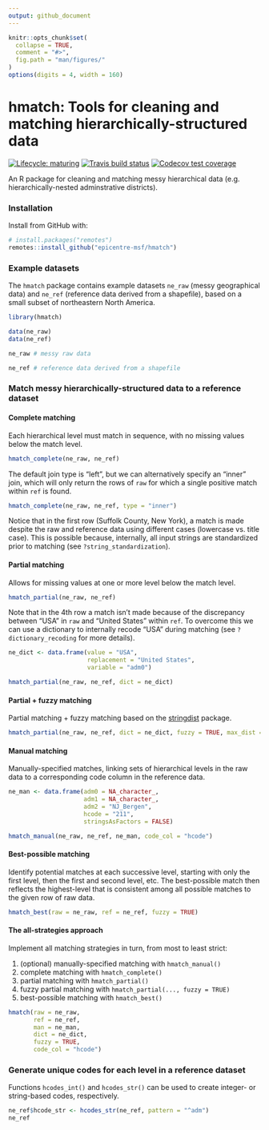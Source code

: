 ```yaml
---
output: github_document
---
```


<!-- README.md is generated from README.Rmd. Please edit that file -->

```r
knitr::opts_chunk$set(
  collapse = TRUE,
  comment = "#>",
  fig.path = "man/figures/"
)
options(digits = 4, width = 160)
```

# hmatch: Tools for cleaning and matching hierarchically-structured data
<!-- badges: start -->
[![Lifecycle: maturing](https://img.shields.io/badge/lifecycle-maturing-blue.svg)](https://www.tidyverse.org/lifecycle/#maturing)
[![Travis build status](https://travis-ci.org/epicentre-msf/hmatch.svg?branch=master)](https://travis-ci.org/epicentre-msf/hmatch)
[![Codecov test coverage](https://codecov.io/gh/epicentre-msf/hmatch/branch/master/graph/badge.svg)](https://codecov.io/gh/epicentre-msf/hmatch?branch=master)
<!-- badges: end -->

An R package for cleaning and matching messy hierarchical data (e.g.
hierarchically-nested adminstrative districts).


### Installation

Install from GitHub with:

```r
# install.packages("remotes")
remotes::install_github("epicentre-msf/hmatch")
```

### Example datasets

The `hmatch` package contains example datasets `ne_raw` (messy geographical
data) and `ne_ref` (reference data derived from a shapefile), based on a small
subset of northeastern North America.

```r
library(hmatch)

data(ne_raw)
data(ne_ref)

ne_raw # messy raw data

ne_ref # reference data derived from a shapefile
```

### Match messy hierarchically-structured data to a reference dataset

#### Complete matching

Each hierarchical level must match in sequence, with no missing values below the
match level.

```r
hmatch_complete(ne_raw, ne_ref)
```

The default join type is "left", but we can alternatively specify an "inner"
join, which will only return the rows of `raw` for which a single positive match
within `ref` is found.

```r
hmatch_complete(ne_raw, ne_ref, type = "inner")
```

Notice that in the first row (Suffolk County, New York), a match is made despite
the raw and reference data using different cases (lowercase vs. title case).
This is possible because, internally, all input strings are standardized prior
to matching (see `?string_standardization`).

#### Partial matching

Allows for missing values at one or more level below the match level.

```r
hmatch_partial(ne_raw, ne_ref)
```

Note that in the 4th row a match isn't made because of the discrepancy between
"USA" in `raw` and "United States" within `ref`. To overcome this we can use a
dictionary to internally recode "USA" during matching (see
`?dictionary_recoding` for more details).

```r
ne_dict <- data.frame(value = "USA",
                      replacement = "United States",
                      variable = "adm0")

hmatch_partial(ne_raw, ne_ref, dict = ne_dict)
```

#### Partial + fuzzy matching

Partial matching + fuzzy matching based on the
[stringdist](https://github.com/markvanderloo/stringdist) package.

```r
hmatch_partial(ne_raw, ne_ref, dict = ne_dict, fuzzy = TRUE, max_dist = 2)
```

#### Manual matching

Manually-specified matches, linking sets of hierarchical levels in the raw data
to a corresponding code column in the reference data.

```r
ne_man <- data.frame(adm0 = NA_character_,
                     adm1 = NA_character_,
                     adm2 = "NJ_Bergen",
                     hcode = "211",
                     stringsAsFactors = FALSE)

hmatch_manual(ne_raw, ne_ref, ne_man, code_col = "hcode")
```

#### Best-possible matching

Identify potential matches at each successive level, starting with only the
first level, then the first and second level, etc. The best-possible match then
reflects the highest-level that is consistent among all possible matches to the
given row of raw data.

```r
hmatch_best(raw = ne_raw, ref = ne_ref, fuzzy = TRUE)
```

#### The all-strategies approach

Implement all matching strategies in turn, from most to least strict:

1. (optional) manually-specified matching with `hmatch_manual()`
2. complete matching with `hmatch_complete()`
3. partial matching with `hmatch_partial()`
4. fuzzy partial matching with `hmatch_partial(..., fuzzy = TRUE)`
5. best-possible matching with `hmatch_best()`

```r
hmatch(raw = ne_raw,
       ref = ne_ref,
       man = ne_man,
       dict = ne_dict,
       fuzzy = TRUE,
       code_col = "hcode")
```


### Generate unique codes for each level in a reference dataset

Functions `hcodes_int()` and `hcodes_str()` can be used to create integer- or
string-based codes, respectively.

```r
ne_ref$hcode_str <- hcodes_str(ne_ref, pattern = "^adm")
ne_ref
```

